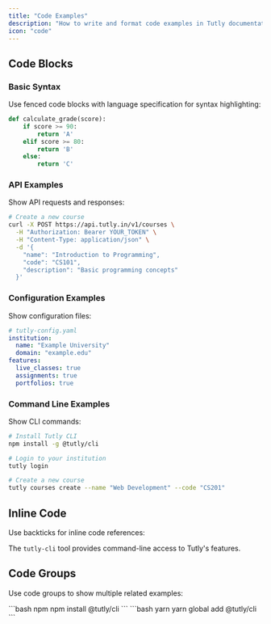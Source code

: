 ```yaml
---
title: "Code Examples"
description: "How to write and format code examples in Tutly documentation"
icon: "code"
---
```


## Code Blocks

### Basic Syntax

Use fenced code blocks with language specification for syntax highlighting:

```python
def calculate_grade(score):
    if score >= 90:
        return 'A'
    elif score >= 80:
        return 'B'
    else:
        return 'C'
```

### API Examples

Show API requests and responses:

```bash
# Create a new course
curl -X POST https://api.tutly.in/v1/courses \
  -H "Authorization: Bearer YOUR_TOKEN" \
  -H "Content-Type: application/json" \
  -d '{
    "name": "Introduction to Programming",
    "code": "CS101",
    "description": "Basic programming concepts"
  }'
```

### Configuration Examples

Show configuration files:

```yaml
# tutly-config.yaml
institution:
  name: "Example University"
  domain: "example.edu"
features:
  live_classes: true
  assignments: true
  portfolios: true
```

### Command Line Examples

Show CLI commands:

```bash
# Install Tutly CLI
npm install -g @tutly/cli

# Login to your institution
tutly login

# Create a new course
tutly courses create --name "Web Development" --code "CS201"
```

## Inline Code

Use backticks for inline code references:

The `tutly-cli` tool provides command-line access to Tutly's features.

## Code Groups

Use code groups to show multiple related examples:

<CodeGroup>
  ```bash npm npm install @tutly/cli ``` ```bash yarn yarn global add @tutly/cli
  ```
</CodeGroup>
